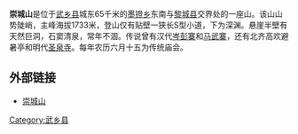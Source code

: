 '''崇城山'''是位于[[武乡县|武乡县]]城东65千米的[[墨镫乡|墨镫乡]]东南与[[黎城县|黎城县]]交界处的一座山。该山山势陡峭，主峰海拔1733米，登山仅有贴壁一狭长S型小道，下为深渊。悬崖半壁有天然巨洞，石窦清泉，常年不涸。传说曾有汉代[[岑彭寨|岑彭寨]]和[[马武寨|马武寨]]，还有北齐高欢避暑亭和明代[[圣泉寺|圣泉寺]]。每年农历六月十五为传统庙会。

==外部链接==
*[https://web.archive.org/web/20111018195710/http://www.likefar.com/scene/4015/ 崇城山]

[[Category:武乡县|Category:武乡县]]